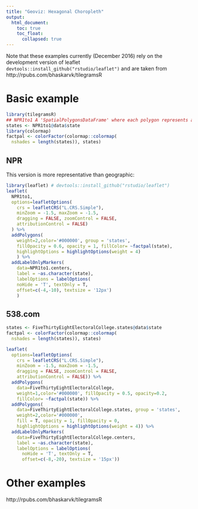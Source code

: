 ```yaml
---
title: "Geoviz: Hexagonal Choropleth"
output:
  html_document:
    toc: true
    toc_float:
      collapsed: true
---
```


Note that these examples currently (December 2016) rely on the development version of leaflet `devtools::install_github("rstudio/leaflet")` and are taken from http://rpubs.com/bhaskarvk/tilegramsR

# Basic example

```r
library(tilegramsR)
## NPR1to1 A 'SpatialPolygonsDataFrame' where each polygon represents a state
states <- NPR1to1@data$state
library(colormap)
factpal <- colorFactor(colormap::colormap(
  nshades = length(states)), states)
```


## NPR

This version is more representative than geographic:

```r
library(leaflet) # devtools::install_github("rstudio/leaflet")
leaflet(
  NPR1to1,
  options=leafletOptions(
    crs = leafletCRS("L.CRS.Simple"),
    minZoom = -1.5, maxZoom = -1.5,
    dragging = FALSE, zoomControl = FALSE,
    attributionControl = FALSE)
  ) %>%
  addPolygons(
    weight=2,color='#000000', group = 'states',
    fillOpacity = 0.6, opacity = 1, fillColor= ~factpal(state),
    highlightOptions = highlightOptions(weight = 4)
    ) %>%
  addLabelOnlyMarkers(
    data=NPR1to1.centers,
    label = ~as.character(state),
    labelOptions = labelOptions(
    noHide = 'T', textOnly = T,
    offset=c(-4,-10), textsize = '12px')
    )
```

## 538.com

```r
states <- FiveThirtyEightElectoralCollege.states@data$state
factpal <- colorFactor(colormap::colormap(
  nshades = length(states)), states)
```

```r
leaflet(
  options=leafletOptions(
    crs = leafletCRS("L.CRS.Simple"),
    minZoom = -1.5, maxZoom = -1.5,
    dragging = FALSE, zoomControl = FALSE,
    attributionControl = FALSE)) %>%
  addPolygons(
    data=FiveThirtyEightElectoralCollege,
    weight=1,color='#000000', fillOpacity = 0.5, opacity=0.2,
    fillColor= ~factpal(state)) %>%
  addPolygons(
    data=FiveThirtyEightElectoralCollege.states, group = 'states',
    weight=2,color='#000000',
    fill = T, opacity = 1, fillOpacity = 0,
    highlightOptions = highlightOptions(weight = 4)) %>%
  addLabelOnlyMarkers(
    data=FiveThirtyEightElectoralCollege.centers,
    label = ~as.character(state),
    labelOptions = labelOptions(
      noHide = 'T', textOnly = T,
      offset=c(-8,-20), textsize = '15px'))
```



# Other examples

http://rpubs.com/bhaskarvk/tilegramsR
